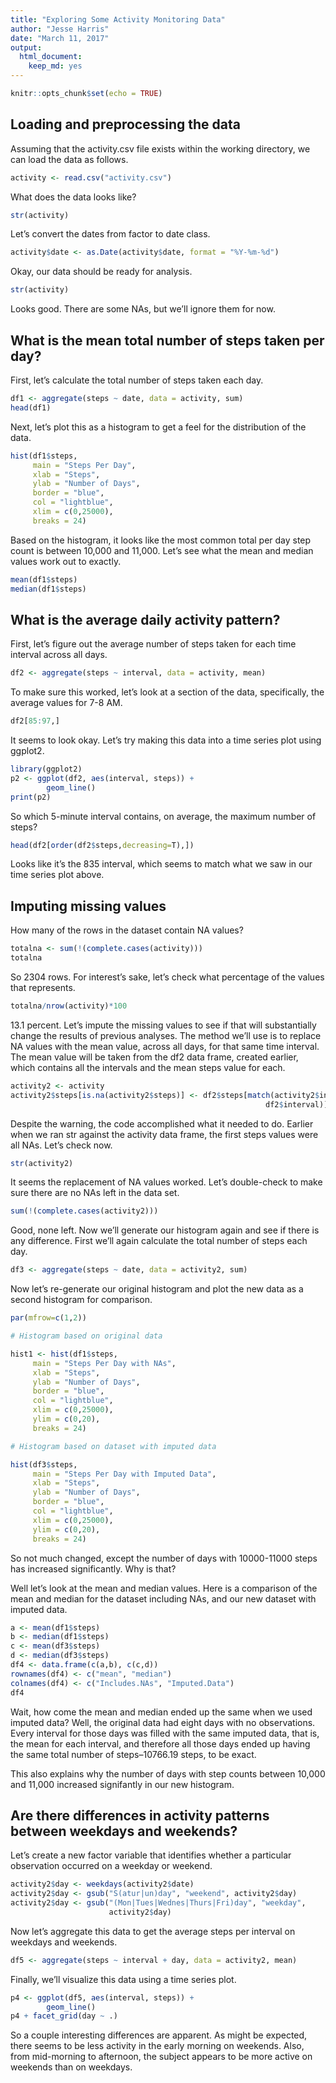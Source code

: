 ```yaml
---
title: "Exploring Some Activity Monitoring Data"
author: "Jesse Harris"
date: "March 11, 2017"
output: 
  html_document: 
    keep_md: yes
---
```


```r
knitr::opts_chunk$set(echo = TRUE)
```

## Loading and preprocessing the data

Assuming that the activity.csv file exists within the working directory, we can
load the data as follows.

```r
activity <- read.csv("activity.csv")
```

What does the data looks like?

```r
str(activity)
```

Let's convert the dates from factor to date class.

```r
activity$date <- as.Date(activity$date, format = "%Y-%m-%d")
```

Okay, our data should be ready for analysis.

```r
str(activity)
```

Looks good. There are some NAs, but we'll ignore them for now.

## What is the mean total number of steps taken per day?

First, let's calculate the total number of steps taken each day.

```r
df1 <- aggregate(steps ~ date, data = activity, sum)
head(df1)
```

Next, let's plot this as a histogram to get a feel for the distribution of the
data.

```r
hist(df1$steps,
     main = "Steps Per Day",
     xlab = "Steps",
     ylab = "Number of Days",
     border = "blue",
     col = "lightblue",
     xlim = c(0,25000),
     breaks = 24)
```

Based on the histogram, it looks like the most common total per day step count
is between 10,000 and 11,000. Let's see what the mean and median values work out
to exactly.

```r
mean(df1$steps)
median(df1$steps)
```

## What is the average daily activity pattern?

First, let's figure out the average number of steps taken for each time
interval across all days.

```r
df2 <- aggregate(steps ~ interval, data = activity, mean)
```

To make sure this worked, let's look at a section of the data, specifically, the
average values for 7-8 AM.

```r
df2[85:97,]
```

It seems to look okay. Let's try making this data into a time series plot using
ggplot2.

```r
library(ggplot2)
p2 <- ggplot(df2, aes(interval, steps)) +
        geom_line()
print(p2)
```

So which 5-minute interval contains, on average, the maximum number of steps?

```r
head(df2[order(df2$steps,decreasing=T),])
```

Looks like it's the 835 interval, which seems to match what we saw in our time
series plot above.

## Imputing missing values

How many of the rows in the dataset contain NA values?

```r
totalna <- sum(!(complete.cases(activity)))
totalna
```

So 2304 rows. For interest's sake, let's check what percentage of the
values that represents.

```r
totalna/nrow(activity)*100

```

13.1 percent. Let's impute the missing values to see if that will substantially
change the results of previous analyses. The method we'll use is to replace NA
values with the mean value, across all days, for that same time interval. The
mean value will be taken from the df2 data frame, created earlier, which
contains all the intervals and the mean steps value for each.

```r
activity2 <- activity
activity2$steps[is.na(activity2$steps)] <- df2$steps[match(activity2$interval,
                                                         df2$interval)]
```

Despite the warning, the code accomplished what it needed to do. Earlier when we
ran str against the activity data frame, the first steps values were all NAs.
Let's check now.

```r
str(activity2)
```

It seems the replacement of NA values worked. Let's double-check to make sure
there are no NAs left in the data set.

```r
sum(!(complete.cases(activity2)))
```

Good, none left. Now we'll generate our histogram again and see if there is any
difference. First we'll again calculate the total number of steps each day.

```r
df3 <- aggregate(steps ~ date, data = activity2, sum)
```

Now let's re-generate our original histogram and plot the new data as a second
histogram for comparison.

```r
par(mfrow=c(1,2))

# Histogram based on original data

hist1 <- hist(df1$steps,
     main = "Steps Per Day with NAs",
     xlab = "Steps",
     ylab = "Number of Days",
     border = "blue",
     col = "lightblue",
     xlim = c(0,25000),
     ylim = c(0,20),
     breaks = 24)

# Histogram based on dataset with imputed data

hist(df3$steps,
     main = "Steps Per Day with Imputed Data",
     xlab = "Steps",
     ylab = "Number of Days",
     border = "blue",
     col = "lightblue",
     xlim = c(0,25000),
     ylim = c(0,20),
     breaks = 24)
```

So not much changed, except the number of days with 10000-11000 steps has
increased significantly. Why is that?

Well let's look at the  mean and median values. Here is a comparison of the mean
and median for the dataset including NAs, and our new dataset with imputed data.

```r
a <- mean(df1$steps)
b <- median(df1$steps)
c <- mean(df3$steps)
d <- median(df3$steps)
df4 <- data.frame(c(a,b), c(c,d))
rownames(df4) <- c("mean", "median")
colnames(df4) <- c("Includes.NAs", "Imputed.Data")
df4
```

Wait, how come the mean and median ended up the same when we used imputed data?
Well, the original data had eight days with no observations. Every interval for
those days was filled with the same imputed data, that is, the mean for each
interval, and therefore all those days ended up having the same total number of
steps--10766.19 steps, to be exact.

This also explains why the number of days with step counts between 10,000
and 11,000 increased signifantly in our new histogram.

## Are there differences in activity patterns between weekdays and weekends?

Let's create a new factor variable that identifies whether a particular
observation occurred on a weekday or weekend.

```r
activity2$day <- weekdays(activity2$date)
activity2$day <- gsub("S(atur|un)day", "weekend", activity2$day)
activity2$day <- gsub("(Mon|Tues|Wednes|Thurs|Fri)day", "weekday",
                      activity2$day)
```

Now let's aggregate this data to get the average steps per interval on weekdays
and weekends.

```r
df5 <- aggregate(steps ~ interval + day, data = activity2, mean)
```

Finally, we'll visualize this data using a time series plot.

```r
p4 <- ggplot(df5, aes(interval, steps)) +
        geom_line()
p4 + facet_grid(day ~ .)
```

So a couple interesting differences are apparent. As might be expected, there
seems to be less activity in the early morning on weekends. Also, from
mid-morning to afternoon, the subject appears to be more active on weekends than
on weekdays.